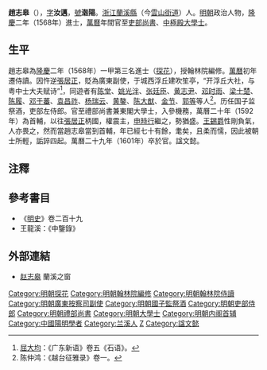 {{明清人物信息框
| 姓名 = 趙志皋{{collapsible list
  |titlestyle = 
  |title =签名：
  |liststyle = border-top:1px 
  | [[File:Zhao_ZhiGao_signature.jpg|80px]]}}
| 原名 =
| 圖片名稱=  
| 圖片大小 =  
| 圖片說明 =  
| 最高職務 = 少傅兼太子太師吏部尚書中極殿大學士
| 國家 = 大明
| 爵位 =
| 籍貫 = [[浙江|浙江]][[蘭溪縣|蘭溪縣]]
| 族裔 = 漢族
| 旗籍 = 
| 字號 = 字汝邁，號濲陽
| 諡號 = 文懿
| 出生日期 = 嘉靖三年（1524年）
| 出生地點 = 浙江蘭溪縣城中隅
| 逝世日期 = 万历二十九年（1601年）
| 逝世地點 = [[北京|京師]]官邸
| 墓葬 =
| 配偶 = 
| 親屬 =  
| 出身 = 
*隆慶二年（1568年）戊辰科一甲三名進士
| 經歷 = 
*隆慶二年授翰林院編修
*萬曆初年，遷侍讀。
*萬曆初年，貶廣東副使。
*国子监祭酒。
*吏部左侍郎。
*禮部尚書兼東閣大學士，入參機務。
*萬曆二十年（1592年）為首輔。
*萬曆二十九年（1601年）卒於官。
| 著作 =
}}

'''趙志皋'''（{{bd|1524年||1601年|catIdx=Z}}），[[表字|字]]'''汝邁'''，[[號|號]]'''濲陽'''。[[浙江|浙江]][[蘭溪縣|蘭溪縣]]（今[[雲山街道|雲山街道]]）人。[[明朝|明朝]]政治人物，[[隆庆_(明朝)|隆慶]]二年（1568年）進士，[[萬曆|萬曆]]年間官至[[吏部尚書|吏部尚書]]、[[中極殿大學士|中極殿大學士]]。

==生平==
趙志皋為[[隆庆_(明朝)|隆慶]]二年（1568年）一甲第三名進士（[[探花|探花]]），授翰林院編修。[[萬曆|萬曆]]初年遷侍讀。因忤逆[[張居正|張居正]]，貶為廣東副使，于城西浮丘建吹笙亭，“开浮丘大社，与粤中士大夫赋诗”<ref>[[屈大均|屈大均]]：《广东新语》卷五《石语》。</ref>，同遊者有[[陈堂|陈堂]]、[[姚光泮|姚光泮]]、[[张廷臣|张廷臣]]、[[黄志尹|黄志尹]]、[[邓时雨|邓时雨]]、[[梁士楚|梁士楚]]、[[陈履|陈履]]、[[邓于蕃|邓于蕃]]、[[袁昌祚|袁昌祚]]、[[杨瑞云|杨瑞云]]、[[黄鏊|黄鏊]]、[[陈大猷|陈大猷]]、[[金节|金节]]、[[郭等|郭等]]等人<ref>陈仲鸿：《越台征雅录》卷一。</ref>。历任国子监祭酒，吏部左侍郎。官至禮部尚書兼東閣大學士，入參機務，萬曆二十年（1592年）為首輔，以往[[張居正|張居正]]柄國，權震主，[[申時行|申時行]]繼之，勢猶盛。[[王錫爵|王錫爵]]性剛負氣，人亦畏之，然而當趙志皋當到首輔，年已經七十有餘，耄矣，且柔而懦，因此被朝士所輕，詬誶四起。萬曆二十九年（1601年）卒於官。諡文懿。

==注釋==
{{reflist}}

==參考書目==
* 《[[明史|明史]]》卷二百十九
* 王龍溪：《中鑒錄》

==外部連結==
*[http://www.lxzc.net/html/200709/28/145754394.htm 赵志皋]{{dead link|date=2018年4月 |bot=InternetArchiveBot |fix-attempted=yes }} 蘭溪之窗

{{start box}}
{{s-off}}
{{succession box|[[王家屏|王家屏]]|[[王錫爵|王錫爵]]|[[明朝内阁|明朝内阁]][[明朝内阁首辅|首輔]]|1592年—1593年}}
{{succession box|[[王錫爵|王錫爵]]|[[沈一貫|沈一貫]]|[[明朝内阁|明朝内阁]][[明朝内阁首辅|首輔]]|1594年—1601年}}
{{end box}}

{{明朝首輔}}
{{隆慶二年戊辰科殿試金榜}}
{{DEFAULTSORT:Zhao趙}}
[[Category:明朝探花|Category:明朝探花]]
[[Category:明朝翰林院編修|Category:明朝翰林院編修]]
[[Category:明朝翰林院侍讀|Category:明朝翰林院侍讀]]
[[Category:明朝廣東按察司副使|Category:明朝廣東按察司副使]]
[[Category:明朝國子監祭酒|Category:明朝國子監祭酒]]
[[Category:明朝吏部侍郎|Category:明朝吏部侍郎]]
[[Category:明朝禮部尚書|Category:明朝禮部尚書]]
[[Category:明朝大學士|Category:明朝大學士]]
[[Category:明朝内阁首辅|Category:明朝内阁首辅]]
[[Category:中國陽明學者|Category:中國陽明學者]]
[[Category:兰溪人|Category:兰溪人]]
[[Category:趙姓|Z]]
[[Category:諡文懿|Category:諡文懿]]
